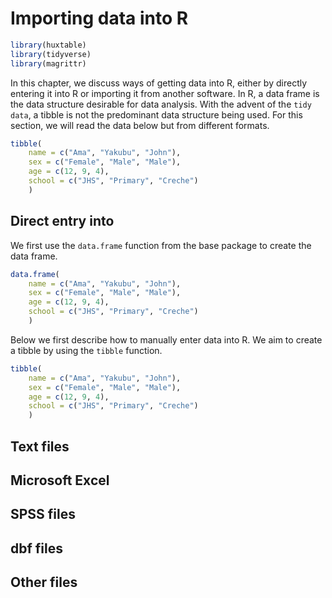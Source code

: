 # Importing data into R

```r
library(huxtable)
library(tidyverse)
library(magrittr)
```

In this chapter, we discuss ways of getting data into R, either by directly entering it into R or importing it from another software. In R, a data frame is the data structure desirable for data analysis. With the advent of the `tidy data`, a tibble is not the predominant data structure being used. For this section, we will read the data below but from different formats.

```r
tibble(
    name = c("Ama", "Yakubu", "John"), 
    sex = c("Female", "Male", "Male"),
    age = c(12, 9, 4),
    school = c("JHS", "Primary", "Creche")
    )
```

## Direct entry into 
We first use the `data.frame` function from the base package to create the data frame.

```r
data.frame(
    name = c("Ama", "Yakubu", "John"), 
    sex = c("Female", "Male", "Male"),
    age = c(12, 9, 4),
    school = c("JHS", "Primary", "Creche")
    )
```


Below we first describe how to manually enter data into R. We aim to create a tibble by using the `tibble` function.

```r
tibble(
    name = c("Ama", "Yakubu", "John"), 
    sex = c("Female", "Male", "Male"),
    age = c(12, 9, 4),
    school = c("JHS", "Primary", "Creche")
    )
```


## Text files

## Microsoft Excel

## SPSS files

## dbf files

## Other files